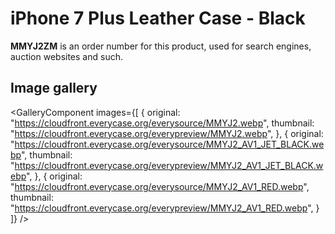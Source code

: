 
# iPhone 7 Plus Leather Case - Black

<Callout type='info' emoji='👉🏻'>**MMYJ2ZM** is an order number for this product, used for search engines, auction websites and such.</Callout>

## Image gallery

<GalleryComponent
    images={[
      {
        original: "https://cloudfront.everycase.org/everysource/MMYJ2.webp",
        thumbnail: "https://cloudfront.everycase.org/everypreview/MMYJ2.webp",
      },
      {
        original: "https://cloudfront.everycase.org/everysource/MMYJ2_AV1_JET_BLACK.webp",
        thumbnail: "https://cloudfront.everycase.org/everypreview/MMYJ2_AV1_JET_BLACK.webp",
      },
      {
        original: "https://cloudfront.everycase.org/everysource/MMYJ2_AV1_RED.webp",
        thumbnail: "https://cloudfront.everycase.org/everypreview/MMYJ2_AV1_RED.webp",
      }
    ]}
  />
